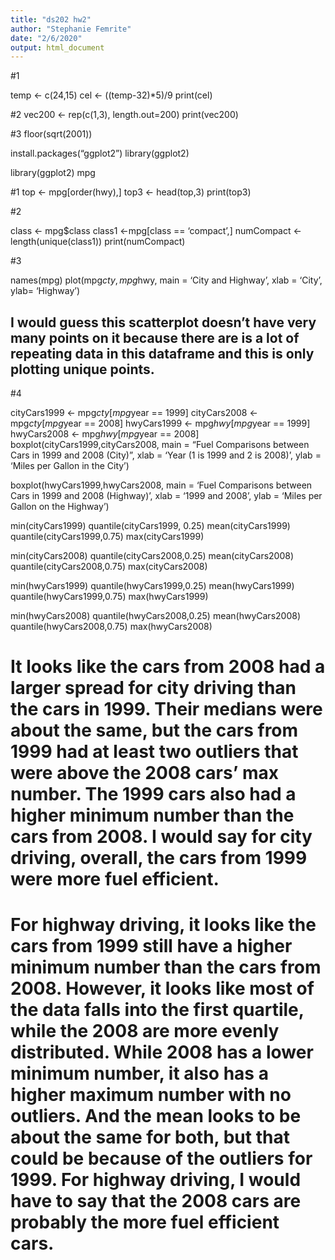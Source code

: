 ```yaml
---
title: "ds202 hw2"
author: "Stephanie Femrite"
date: "2/6/2020"
output: html_document
---
```

#1

temp <- c(24,15)
cel <- ((temp-32)*5)/9
print(cel)

#2
vec200 <- rep(c(1,3), length.out=200)
print(vec200)

#3
floor(sqrt(2001))


install.packages("ggplot2")
library(ggplot2)

library(ggplot2)
mpg

#1
top <- mpg[order(hwy),]
top3 <- head(top,3)
print(top3)

#2

class <- mpg$class
class1 <-mpg[class == 'compact',]
numCompact <- length(unique(class1))
print(numCompact)

#3

names(mpg)
plot(mpg$cty, mpg$hwy, main = 'City and Highway', xlab = 'City', ylab= 'Highway')

## I would guess this scatterplot doesn't have very many points on it because there are is a lot of repeating data in this dataframe and this is only plotting unique points.

#4

cityCars1999 <- mpg$cty[mpg$year == 1999]
cityCars2008 <- mpg$cty[mpg$year == 2008]
hwyCars1999 <- mpg$hwy[mpg$year == 1999]
hwyCars2008 <- mpg$hwy[mpg$year == 2008]
boxplot(cityCars1999,cityCars2008, main = "Fuel Comparisons between Cars in 1999 and 2008 (City)", xlab = 'Year (1 is 1999 and 2 is 2008)', ylab = 'Miles per Gallon in the City')

boxplot(hwyCars1999,hwyCars2008, main = 'Fuel Comparisons between Cars in 1999 and 2008 (Highway)', xlab = '1999 and 2008', ylab = 'Miles per Gallon on the Highway')

min(cityCars1999) 
quantile(cityCars1999, 0.25) 
mean(cityCars1999) 
quantile(cityCars1999,0.75)
max(cityCars1999)

min(cityCars2008) 
quantile(cityCars2008,0.25) 
mean(cityCars2008) 
quantile(cityCars2008,0.75) 
max(cityCars2008)

min(hwyCars1999) 
quantile(hwyCars1999,0.25) 
mean(hwyCars1999) 
quantile(hwyCars1999,0.75) 
max(hwyCars1999)

min(hwyCars2008) 
quantile(hwyCars2008,0.25) 
mean(hwyCars2008) 
quantile(hwyCars2008,0.75)
max(hwyCars2008)

# It looks like the cars from 2008 had a larger spread for city driving than the cars in 1999. Their medians were about the same, but the cars from 1999 had at least two outliers that were above the 2008 cars' max number. The 1999 cars also had a higher minimum number than the cars from 2008. I would say for city driving, overall, the cars from 1999 were more fuel efficient.

# For highway driving, it looks like the cars from 1999 still have a higher minimum number than the cars from 2008. However, it looks like most of the data falls into the first quartile, while the 2008 are more evenly distributed. While 2008 has a lower minimum number, it also has a higher maximum number with no outliers. And the mean looks to be about the same for both, but that could be because of the outliers for 1999. For highway driving, I would have to say that the 2008 cars are probably the more fuel efficient cars.

